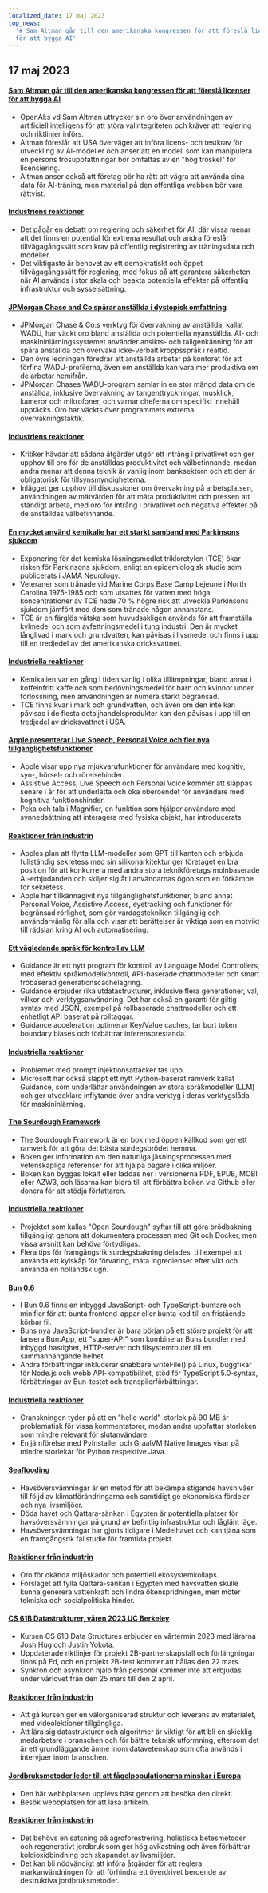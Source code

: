 ```yaml
---
localized_date: 17 maj 2023
top_news:
  '# Sam Altman går till den amerikanska kongressen för att föreslå licenser
  för att bygga AI'
---
```




<CallToAction />

<Steps>

## 17 maj 2023

#### [Sam Altman går till den amerikanska kongressen för att föreslå licenser för att bygga AI](https://www.reuters.com/technology/openai-chief-goes-before-us-congress-propose-licenses-building-ai-2023-05-16/)

- OpenAI:s vd Sam Altman uttrycker sin oro över användningen av artificiell intelligens för att störa valintegriteten och kräver att reglering och riktlinjer införs.
- Altman föreslår att USA överväger att införa licens- och testkrav för utveckling av AI-modeller och anser att en modell som kan manipulera en persons trosuppfattningar bör omfattas av en "hög tröskel" för licensiering.
- Altman anser också att företag bör ha rätt att vägra att använda sina data för AI-träning, men material på den offentliga webben bör vara rättvist.

#### [Industriens reaktioner](http://news.ycombinator.com/item?id=35960125)

- Det pågår en debatt om reglering och säkerhet för AI, där vissa menar att det finns en potential för extrema resultat och andra föreslår tillvägagångssätt som krav på offentlig registrering av träningsdata och modeller.
- Det viktigaste är behovet av ett demokratiskt och öppet tillvägagångssätt för reglering, med fokus på att garantera säkerheten när AI används i stor skala och beakta potentiella effekter på offentlig infrastruktur och sysselsättning.

#### [JPMorgan Chase and Co spårar anställda i dystopisk omfattning](https://old.reddit.com/r/antiwork/comments/13ijhae/came_back_to_a_post_here_but_it_was_removed_from/)

- JPMorgan Chase & Co:s verktyg för övervakning av anställda, kallat WADU, har väckt oro bland anställda och potentiella nyanställda. AI- och maskininlärningssystemet använder ansikts- och taligenkänning för att spåra anställda och övervaka icke-verbalt kroppsspråk i realtid.
- Den övre ledningen föredrar att anställda arbetar på kontoret för att förfina WADU-profilerna, även om anställda kan vara mer produktiva om de arbetar hemifrån.
- JPMorgan Chases WADU-program samlar in en stor mängd data om de anställda, inklusive övervakning av tangenttryckningar, musklick, kameror och mikrofoner, och varnar cheferna om specifikt innehåll upptäcks. Oro har väckts över programmets extrema övervakningstaktik.

#### [Industriens reaktioner](http://news.ycombinator.com/item?id=35959865)

- Kritiker hävdar att sådana åtgärder utgör ett intrång i privatlivet och ger upphov till oro för de anställdas produktivitet och välbefinnande, medan andra menar att denna teknik är vanlig inom banksektorn och att den är obligatorisk för tillsynsmyndigheterna.
- Inlägget ger upphov till diskussioner om övervakning på arbetsplatsen, användningen av mätvärden för att mäta produktivitet och pressen att ständigt arbeta, med oro för intrång i privatlivet och negativa effekter på de anställdas välbefinnande.

#### [En mycket använd kemikalie har ett starkt samband med Parkinsons sjukdom](https://www.science.org/content/article/widely-used-chemical-strongly-linked-parkinson-s-disease)

- Exponering för det kemiska lösningsmedlet trikloretylen (TCE) ökar risken för Parkinsons sjukdom, enligt en epidemiologisk studie som publicerats i JAMA Neurology.
- Veteraner som tränade vid Marine Corps Base Camp Lejeune i North Carolina 1975-1985 och som utsattes för vatten med höga koncentrationer av TCE hade 70 % högre risk att utveckla Parkinsons sjukdom jämfört med dem som tränade någon annanstans.
- TCE är en färglös vätska som huvudsakligen används för att framställa kylmedel och som avfettningsmedel i tung industri. Den är mycket långlivad i mark och grundvatten, kan påvisas i livsmedel och finns i upp till en tredjedel av det amerikanska dricksvattnet.

#### [Industriella reaktioner](http://news.ycombinator.com/item?id=35960018)

- Kemikalien var en gång i tiden vanlig i olika tillämpningar, bland annat i koffeinfritt kaffe och som bedövningsmedel för barn och kvinnor under förlossning, men användningen är numera starkt begränsad.
- TCE finns kvar i mark och grundvatten, och även om den inte kan påvisas i de flesta detaljhandelsprodukter kan den påvisas i upp till en tredjedel av dricksvattnet i USA.

#### [Apple presenterar Live Speech, Personal Voice och fler nya tillgänglighetsfunktioner](https://www.apple.com/newsroom/2023/05/apple-previews-live-speech-personal-voice-and-more-new-accessibility-features/)

- Apple visar upp nya mjukvarufunktioner för användare med kognitiv, syn-, hörsel- och rörelsehinder.
- Assistive Access, Live Speech och Personal Voice kommer att släppas senare i år för att underlätta och öka oberoendet för användare med kognitiva funktionshinder.
- Peka och tala i Magnifier, en funktion som hjälper användare med synnedsättning att interagera med fysiska objekt, har introducerats.

#### [Reaktioner från industrin](http://news.ycombinator.com/item?id=35960663)

- Apples plan att flytta LLM-modeller som GPT till kanten och erbjuda fullständig sekretess med sin silikonarkitektur ger företaget en bra position för att konkurrera med andra stora teknikföretags molnbaserade AI-erbjudanden och skiljer sig åt i användarnas ögon som en förkämpe för sekretess.
- Apple har tillkännagivit nya tillgänglighetsfunktioner, bland annat Personal Voice, Assistive Access, eyetracking och funktioner för begränsad rörlighet, som gör vardagstekniken tillgänglig och användarvänlig för alla och visar att berättelser är viktiga som en motvikt till rädslan kring AI och automatisering.

#### [Ett vägledande språk för kontroll av LLM](https://github.com/microsoft/guidance)

- Guidance är ett nytt program för kontroll av Language Model Controllers, med effektiv språkmodellkontroll, API-baserade chattmodeller och smart fröbaserad generationscachelagring.
- Guidance erbjuder rika utdatastrukturer, inklusive flera generationer, val, villkor och verktygsanvändning. Det har också en garanti för giltig syntax med JSON, exempel på rollbaserade chattmodeller och ett enhetligt API baserat på rolltaggar.
- Guidance acceleration optimerar Key/Value caches, tar bort token boundary biases och förbättrar inferensprestanda.

#### [Industriella reaktioner](http://news.ycombinator.com/item?id=35963936)

- Problemet med prompt injektionsattacker tas upp.
- Microsoft har också släppt ett nytt Python-baserat ramverk kallat Guidance, som underlättar användningen av stora språkmodeller (LLM) och ger utvecklare inflytande över andra verktyg i deras verktygslåda för maskininlärning.

#### [The Sourdough Framework](https://github.com/hendricius/the-sourdough-framework)

- The Sourdough Framework är en bok med öppen källkod som ger ett ramverk för att göra det bästa surdegsbrödet hemma.
- Boken ger information om den naturliga jäsningsprocessen med vetenskapliga referenser för att hjälpa bagare i olika miljöer.
- Boken kan byggas lokalt eller laddas ner i versionerna PDF, EPUB, MOBI eller AZW3, och läsarna kan bidra till att förbättra boken via Github eller donera för att stödja författaren.

#### [Industriella reaktioner](http://news.ycombinator.com/item?id=35961590)

- Projektet som kallas "Open Sourdough" syftar till att göra brödbakning tillgängligt genom att dokumentera processen med Git och Docker, men vissa avsnitt kan behöva förtydligas.
- Flera tips för framgångsrik surdegsbakning delades, till exempel att använda ett kylskåp för förvaring, mäta ingredienser efter vikt och använda en holländsk ugn.

#### [Bun 0.6](https://bun.sh/blog/bun-v0.6.0)

- I Bun 0.6 finns en inbyggd JavaScript- och TypeScript-buntare och minifier för att bunta frontend-appar eller bunta kod till en fristående körbar fil.
- Buns nya JavaScript-bundler är bara början på ett större projekt för att lansera Bun.App, ett "super-API" som kombinerar Buns bundler med inbyggd hastighet, HTTP-server och filsystemrouter till en sammanhängande helhet.
- Andra förbättringar inkluderar snabbare writeFile() på Linux, buggfixar för Node.js och webb API-kompatibilitet, stöd för TypeScript 5.0-syntax, förbättringar av Bun-testet och transpilerförbättringar.

#### [Industriella reaktioner](http://news.ycombinator.com/item?id=35965483)

- Granskningen tyder på att en "hello world"-storlek på 90 MB är problematisk för vissa kommentatorer, medan andra uppfattar storleken som mindre relevant för slutanvändare.
- En jämförelse med PyInstaller och GraalVM Native Images visar på mindre storlekar för Python respektive Java.

#### [Seaflooding](https://unchartedterritories.tomaspueyo.com/p/seaflooding)

- Havsöversvämningar är en metod för att bekämpa stigande havsnivåer till följd av klimatförändringarna och samtidigt ge ekonomiska fördelar och nya livsmiljöer.
- Döda havet och Qattara-sänkan i Egypten är potentiella platser för havsöversvämningar på grund av befintlig infrastruktur och låglänt läge.
- Havsöversvämningar har gjorts tidigare i Medelhavet och kan tjäna som en framgångsrik fallstudie för framtida projekt.

#### [Reaktioner från industrin](http://news.ycombinator.com/item?id=35957814)

- Oro för okända miljöskador och potentiell ekosystemkollaps.
- Förslaget att fylla Qattara-sänkan i Egypten med havsvatten skulle kunna generera vattenkraft och lindra ökenspridningen, men möter tekniska och socialpolitiska hinder.

#### [CS 61B Datastrukturer, våren 2023 UC Berkeley](https://sp23.datastructur.es/)

- Kursen CS 61B Data Structures erbjuder en vårtermin 2023 med lärarna Josh Hug och Justin Yokota.
- Uppdaterade riktlinjer för projekt 2B-partnerskapsfall och förlängningar finns på Ed, och en projekt 2B-fest kommer att hållas den 22 mars.
- Synkron och asynkron hjälp från personal kommer inte att erbjudas under vårlovet från den 25 mars till den 2 april.

#### [Reaktioner från industrin](http://news.ycombinator.com/item?id=35957811)

- Att gå kursen ger en välorganiserad struktur och leverans av materialet, med videolektioner tillgängliga.
- Att lära sig datastrukturer och algoritmer är viktigt för att bli en skicklig medarbetare i branschen och för bättre teknisk utformning, eftersom det är ett grundläggande ämne inom datavetenskap som ofta används i intervjuer inom branschen.

#### [Jordbruksmetoder leder till att fågelpopulationerna minskar i Europa](https://www.pnas.org/doi/full/10.1073/pnas.2216573120)

- Den här webbplatsen upplevs bäst genom att besöka den direkt.
- Besök webbplatsen för att läsa artikeln.

#### [Reaktioner från industrin](http://news.ycombinator.com/item?id=35958876)

- Det behövs en satsning på agroforestrering, holistiska betesmetoder och regenerativt jordbruk som ger hög avkastning och även förbättrar koldioxidbindning och skapandet av livsmiljöer.
- Det kan bli nödvändigt att införa åtgärder för att reglera markanvändningen för att förhindra ett överdrivet beroende av destruktiva jordbruksmetoder.

</Steps>
